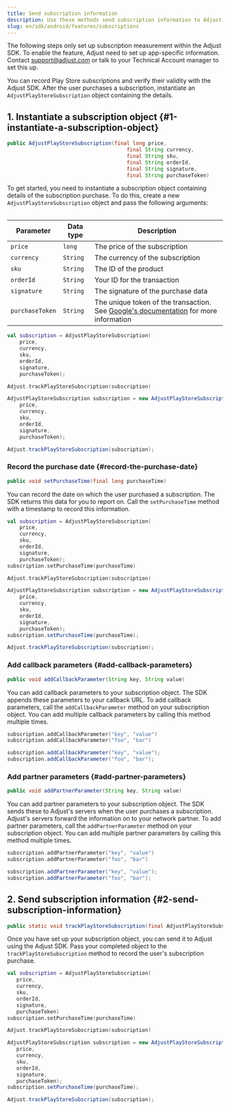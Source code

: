 ```yaml
---
title: Send subscription information
description: Use these methods send subscription information to Adjust.
slug: en/sdk/android/features/subscriptions
---
```


<Callout type="important">

The following steps only set up subscription measurement within the Adjust SDK. To enable the feature, Adjust need to set up app-specific information. Contact support@adjust.com or talk to your Technical Account manager to set this up.

</Callout>

You can record Play Store subscriptions and verify their validity with the Adjust SDK. After the user purchases a subscription, instantiate an `AdjustPlayStoreSubscription` object containing the details.

## 1. Instantiate a subscription object {#1-instantiate-a-subscription-object}

<CodeBlock title="Method signature">

```java
public AdjustPlayStoreSubscription(final long price,
                                       final String currency,
                                       final String sku,
                                       final String orderId,
                                       final String signature,
                                       final String purchaseToken)

```

</CodeBlock>

To get started, you need to instantiate a subscription object containing details of the subscription purchase. To do this, create a new `AdjustPlayStoreSubscription` object and pass the following arguments:

<Table>

| Parameter       | Data type | Description                                                                                                                                                            |
| --------------- | --------- | ---------------------------------------------------------------------------------------------------------------------------------------------------------------------- |
| `price`         | `long`    | The price of the subscription                                                                                                                                          |
| `currency`      | `String`  | The currency of the subscription                                                                                                                                       |
| `sku`           | `String`  | The ID of the product                                                                                                                                                  |
| `orderId`       | `String`  | Your ID for the transaction                                                                                                                                            |
| `signature`     | `String`  | The signature of the purchase data                                                                                                                                     |
| `purchaseToken` | `String`  | The unique token of the transaction. See [Google's documentation](https://developer.android.com/reference/com/android/billingclient/api/Purchase) for more information |

</Table>

<Tabs>
<Tab title="Kotlin" sync="kotlin">

```kotlin
val subscription = AdjustPlayStoreSubscription(
    price,
    currency,
    sku,
    orderId,
    signature,
    purchaseToken);

Adjust.trackPlayStoreSubscription(subscription)
```

</Tab>

<Tab title="Java" sync="java" >

```java
AdjustPlayStoreSubscription subscription = new AdjustPlayStoreSubscription(
    price,
    currency,
    sku,
    orderId,
    signature,
    purchaseToken);

Adjust.trackPlayStoreSubscription(subscription);
```

</Tab>
</Tabs>

### Record the purchase date {#record-the-purchase-date}

<CodeBlock title="Method signature">

```java
public void setPurchaseTime(final long purchaseTime)
```

</CodeBlock>

You can record the date on which the user purchased a subscription. The SDK returns this data for you to report on. Call the `setPurchaseTime` method with a timestamp to record this information.

<Tabs>
<Tab title="Kotlin" sync="kotlin">

```kotlin
val subscription = AdjustPlayStoreSubscription(
    price,
    currency,
    sku,
    orderId,
    signature,
    purchaseToken);
subscription.setPurchaseTime(purchaseTime)

Adjust.trackPlayStoreSubscription(subscription)
```

</Tab>

<Tab title="Java" sync="java" >

```java
AdjustPlayStoreSubscription subscription = new AdjustPlayStoreSubscription(
    price,
    currency,
    sku,
    orderId,
    signature,
    purchaseToken);
subscription.setPurchaseTime(purchaseTime);

Adjust.trackPlayStoreSubscription(subscription);
```

</Tab>
</Tabs>

### Add callback parameters {#add-callback-parameters}

<CodeBlock title="Method signature">

```java
public void addCallbackParameter(String key, String value)
```

</CodeBlock>

You can add callback parameters to your subscription object. The SDK appends these parameters to your callback URL. To add callback parameters, call the `addCallbackParameter` method on your subscription object. You can add multiple callback parameters by calling this method multiple times.

<Tabs>
<Tab title="Kotlin" sync="kotlin">

```kotlin
subscription.addCallbackParameter("key", "value")
subscription.addCallbackParameter("foo", "bar")
```

</Tab>

<Tab title="Java" sync="java" >

```java
subscription.addCallbackParameter("key", "value");
subscription.addCallbackParameter("foo", "bar");
```

</Tab>
</Tabs>

### Add partner parameters {#add-partner-parameters}

<CodeBlock title="Method signature">

```java
public void addPartnerParameter(String key, String value)
```

</CodeBlock>

You can add partner parameters to your subscription object. The SDK sends these to Adjust's servers when the user purchases a subscription. Adjust's servers forward the information on to your network partner. To add partner parameters, call the `addPartnerParameter` method on your subscription object. You can add multiple partner parameters by calling this method multiple times.

<Tabs>
<Tab title="Kotlin" sync="kotlin">

```kotlin
subscription.addPartnerParameter("key", "value")
subscription.addPartnerParameter("foo", "bar")
```

</Tab>

<Tab title="Java" sync="java" >

```java
subscription.addPartnerParameter("key", "value");
subscription.addPartnerParameter("foo", "bar");
```

</Tab>
</Tabs>

## 2. Send subscription information {#2-send-subscription-information}

<CodeBlock title="Method signature">

```java
public static void trackPlayStoreSubscription(final AdjustPlayStoreSubscription subscription)
```

</CodeBlock>

Once you have set up your subscription object, you can send it to Adjust using the Adjust SDK. Pass your completed object to the `trackPlayStoreSubscription` method to record the user's subscription purchase.

<Tabs>
<Tab title="Kotlin" sync="kotlin">

```kotlin
val subscription = AdjustPlayStoreSubscription(
   price,
   currency,
   sku,
   orderId,
   signature,
   purchaseToken)
subscription.setPurchaseTime(purchaseTime)

Adjust.trackPlayStoreSubscription(subscription)
```

</Tab>

<Tab title="Java" sync="java" >

```java
AdjustPlayStoreSubscription subscription = new AdjustPlayStoreSubscription(
   price,
   currency,
   sku,
   orderId,
   signature,
   purchaseToken);
subscription.setPurchaseTime(purchaseTime);

Adjust.trackPlayStoreSubscription(subscription);
```

</Tab>
</Tabs>
